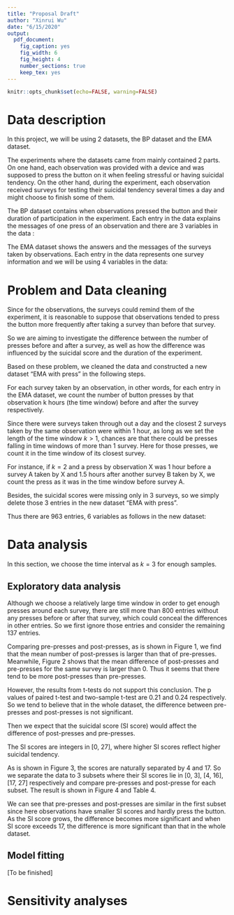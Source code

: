 ```yaml
---
title: "Proposal Draft"
author: "Xinrui Wu"
date: "6/15/2020"
output: 
  pdf_document:
    fig_caption: yes
    fig_width: 6 
    fig_height: 4
    number_sections: true
    keep_tex: yes
---
```

```r
knitr::opts_chunk$set(echo=FALSE, warning=FALSE)
```

\renewcommand{\arraystretch}{1.5}

# Data description

In this project, we will be using 2 datasets, the BP dataset and the EMA dataset.

The experiments where the datasets came from mainly contained 2 parts. On one hand, each observation was provided with a device and was supposed to press the button on it when feeling stressful or having suicidal tendency.  On the other hand, during the experiment, each observation received surveys for testing their suicidal tendency several times a day and might choose to finish some of them.

The BP dataset contains when observations pressed the button and their duration of participation in the experiment.  Each entry in the data explains the messages of one press of an observation and there are 3 variables in the data :

\begin{table}[h]
\centering
\begin{tabular}{c|c}
\hline
Variable name & Description                                      \\ \hline \hline
ID            & The identification number of the observation     \\ \hline
timestamp     & The date and time of the press                   \\ \hline
run.time      & The participant duration of the observation until this press \\ \hline
\end{tabular}
\caption{Variables in the BP data}
\label{table1}
\end{table}


The EMA dataset shows the answers and the messages of the surveys taken by observations. Each entry in the data represents one survey information and we will be using 4 variables in the data:

\begin{table}[h]
\centering
\begin{tabular}{c|c}
\hline
Variable name & Description                                      \\ \hline \hline
ID            & The identification number of the observation      \\ \hline
timestamp     & The date and time when the survey was taken       \\ \hline
run.time      & The participant duration of the observation until this survey \\ \hline
sitb si sum   & The score of suicidal risk measured by the  survey \\ \hline
\end{tabular}
\caption{Variables in the EMA data}
\label{table2}
\end{table}

\newpage
# Problem and Data cleaning

Since for the observations, the surveys could remind them of the experiment, it is reasonable to suppose that observations tended to press the button more frequently   after taking a survey than before that survey.

So we are aiming to investigate the difference between the number of presses before and after a survey, as well as how the difference was influenced by the suicidal score and the duration of the experiment.

Based on these problem, we cleaned the data and constructed a new dataset “EMA with press” in the following steps.

For each survey taken by an observation, in other words, for each entry in the EMA dataset, we count the number of button presses by that observation k hours (the time window) before and after the survey respectively.

Since there were surveys taken through out a day and the closest 2 surveys taken by the same observation were within 1 hour, as long as we set the length of the time window $k>1$, chances are that there could be presses falling in time windows of more than 1 survey. Here for those presses, we count it in the time window of its  closest survey. 

For instance, if $k = 2$ and a press by observation X was 1 hour before a survey A taken by X and 1.5 hours after another survey B taken by X, we count the press as it was in the time window before survey A.

Besides, the suicidal scores were missing only in 3 surveys, so we simply delete those 3 entries in the new dataset “EMA with press”.

Thus there are 963 entries, 6 variables as follows in the new dataset:


\begin{table}[h]
\centering
\begin{tabular}{c|c}
\hline
Variable name & Description                                      \\ \hline \hline
ID            & The identification number of the observation      \\ \hline
timestamp     & The date and time when the survey was taken       \\ \hline
run.time      & The participant duration of the observation until this survey \\ \hline
sitb si sum   & The score of suicidal risk measured by the  survey \\ \hline
pre-press     & The number of of button presses k hours before the survey \\ \hline
post-press    & The number of of button presses k hours after the survey  \\ \hline
\end{tabular}
\caption{Variables in the "EMA with press" data}
\label{table3}
\end{table}


\newpage
# Data analysis
In this section, we choose the time interval as $k = 3$ for enough samples.

## Exploratory data analysis
Although we choose a relatively large time window in order to get enough presses around each survey, there are still more than 800 entries without any presses before or after that survey, which could conceal the differences in other entries. So we first ignore those entries and consider the remaining 137 entries.

Comparing pre-presses and post-presses, as is shown in Figure 1, we find that the mean number of post-presses is larger than that of pre-presses. Meanwhile, Figure 2 shows that the mean difference of post-presses and pre-presses for the same survey is larger than 0. Thus it seems that there tend to be more post-presses than pre-presses.

\begin{figure}[h]
\label{fig:1}
\centering
\includegraphics[width=4.5in]{box_3.png}
\caption{Pre-presses and Post-presses}
\end{figure}

\begin{figure}[h]
\label{fig:2}
\centering
\includegraphics[width=4.5in]{box_diff_3.png}
\caption{Difference of Post-presses and Pre-presses}
\end{figure}


However, the results from t-tests do not support this conclusion. The p values of paired t-test and two-sample t-test are 0.21 and 0.24 respectively. So we tend to believe that in the whole dataset, the difference between pre-presses and post-presses is not significant.

Then we expect that the suicidal score (SI score) would affect the difference of post-presses and pre-presses. 

The SI scores are integers in [0, 27], where higher SI scores reflect higher suicidal tendency.


\begin{figure}[h]
\label{fig:3}
\centering
\includegraphics[width=6in, height=4in]{hist.png}
\caption{Distribution of the SI score}
\end{figure}

As is shown in Figure 3,  the scores are naturally separated by 4 and 17. So we separate the data to 3 subsets where their SI scores lie in  [0, 3], [4, 16], [17, 27] respectively and compare pre-presses and post-presse for each subset. The result is shown in Figure 4 and Table 4.


\begin{figure}[h]
\label{fig:4}
\centering
\includegraphics[width=7in, height=4in]{box_si_3.png}
\caption{Post-presses and Pre-presses in subsets by SI score}
\end{figure}


\begin{table}[h]
\centering
\begin{tabular}{|c|c|c|c|c|c|}
\hline
SI score     & Entries & Mean pre-presses & Mean post-presses & p value (paired) & p value (2 sample) \\ \hline \hline
{[}0, 3{]}   & 21      & 0.62             & 0.52              & 0.70             & 0.61               \\ \hline
{[}4, 16{]}  & 86      & 0.88             & 1.08              & 0.47             & 0.43               \\ \hline
{[}17, 27{]} & 30      & 0.83             & 1.47              & 0.15             & 0.10                \\ \hline
\end{tabular}
\caption{Compare presses in subsets by SI score}
\label{table4}
\end{table}

We can see that pre-presses and post-presses are similar in the first subset since here observations have smaller SI scores and hardly press the button. As the SI score grows, the difference becomes more significant and when SI score exceeds 17, the difference is more significant than that in the whole dataset.



\clearpage
## Model fitting
[To be finished]


# Sensitivity analyses

